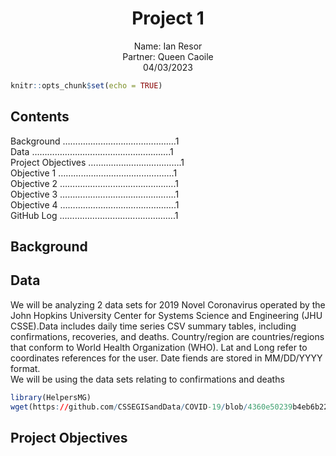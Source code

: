 <center>
# Project 1
Name: Ian Resor  
Partner: Queen Caoile  
04/03/2023  
</center>

```r
knitr::opts_chunk$set(echo = TRUE)
```

## Contents
\setlength{leftskip}{2cm}
Background .............................................1  
Data .......................................................1  
Project Objectives .....................................1  
  \setlength{leftskip}{4cm}
  Objective 1 ..............................................1  
  Objective 2 ..............................................1  
  Objective 3 ..............................................1  
  Objective 4 ..............................................1  
  GitHub Log ..............................................1  
\setlength{leftskip}{0pt}


## Background

## Data
We will be analyzing 2 data sets for 2019 Novel Coronavirus operated by the John Hopkins University Center for Systems Science and Engineering (JHU CSSE).Data includes daily time series CSV summary tables, including confirmations, recoveries, and deaths. Country/region are countries/regions that conform to World Health Organization (WHO). Lat and Long refer to coordinates references for the user. Date fiends are stored in MM/DD/YYYY format.  
We will be using the data sets relating to confirmations and deaths

```r
library(HelpersMG)
wget(https://github.com/CSSEGISandData/COVID-19/blob/4360e50239b4eb6b22f3a1759323748f36752177/csse_covid_19_data/csse_covid_19_time_series/time_series_covid19_confirmed_global.csv)
```

## Project Objectives





